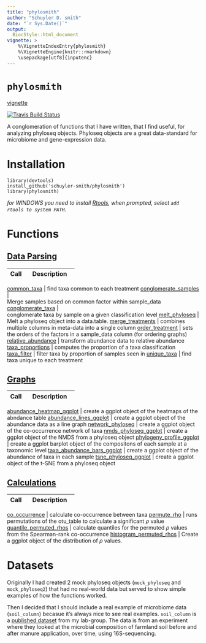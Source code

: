 ```yaml
---
title: "phylosmith"
author: "Schuyler D. smith"
date: "`r Sys.Date()`"
output: 
  BiocStyle::html_document
vignette: >
    %\VignetteIndexEntry{phylosmith}
    %\VignetteEngine{knitr::rmarkdown}
    \usepackage[utf8]{inputenc}
---
```

# `phylosmith`
[vignette](https://schuyler-smith.github.io/phylosmith/)

[![Travis Build
Status](https://travis-ci.org/schuyler-smith/phylosmith.svg?branch=master)](https://github.com/schuyler-smith/phylosmith)

A conglomeration of functions that I have written, that I find useful, for 
analyzing phyloseq objects. Phyloseq objects are a great data-standard for 
microbiome and gene-expression data.

# Installation

```
library(devtools)
install_github('schuyler-smith/phylosmith')
library(phylosmith)
```

*for WINDOWS you need to install <a href="https://cran.r-project.org/bin/
windows/Rtools/" target="_blank" >Rtools</a>, when prompted, select `add 
rtools to system PATH`.*

# Functions

## [Data Parsing](
https://schuyler-smith.github.io/phylosmith/data_parsing.html)

Call                | Description
-------------------- | --------------------------------------------------------
[common_taxa](
https://schuyler-smith.github.io/phylosmith/data_parsing.html#common_taxa) |
find taxa common to each treatment
[conglomerate_samples](
https://schuyler-smith.github.io/phylosmith/
data_parsing.html#conglomerate_samples)   |   
Merge samples based on common factor within sample_data
[conglomerate_taxa](
https://schuyler-smith.github.io/phylosmith/
data_parsing.html#conglomerate_taxa)  |  
conglomerate taxa by sample on a given classification level
[melt_phyloseq](https://schuyler-smith.github.io/phylosmith/
data_parsing.html#melt_phyloseq)   |   
Melt a phyloseq object into a data.table.
[merge_treatments](https://schuyler-smith.github.io/phylosmith/
data_parsing.html#merge_treatments) | 
combines multiple columns in meta-data into a single column
[order_treatment](https://schuyler-smith.github.io/phylosmith/
data_parsing.html#order_treatment) | 
sets the orders of the factors in a sample_data column (for ordering graphs)
[relative_abundance](https://schuyler-smith.github.io/phylosmith/
data_parsing.html#relative_abundance) | 
transform abundance data to relative abundance
[taxa_proportions](https://schuyler-smith.github.io/phylosmith/
data_parsing.html#taxa_proportions) | 
computes the proportion of a taxa classification
[taxa_filter](https://schuyler-smith.github.io/phylosmith/
data_parsing.html#taxa_filter) | filter taxa by proportion of samples seen in
[unique_taxa](https://schuyler-smith.github.io/phylosmith/
data_parsing.html#unique_taxa) | 
find taxa unique to each treatment

## [Graphs](https://schuyler-smith.github.io/phylosmith/graphs.html)

Call                 | Description
-------------------- | --------------------------------------------------------
[abundance_heatmap_ggplot](https://schuyler-smith.github.io/phylosmith/
graphs.html#abundance_heatmap_ggplot) | 
create a ggplot object of the heatmaps of the abndance table
[abundance_lines_ggplot](https://schuyler-smith.github.io/phylosmith/
graphs.html#abundance_lines_ggplot) | 
create a ggplot object of the abundance data as a line graph
[network_phyloseq](https://schuyler-smith.github.io/phylosmith/
graphs.html#network_phyloseq) | 
create a ggplot object of the co-occurrence network of taxa
[nmds_phyloseq_ggplot](https://schuyler-smith.github.io/phylosmith/
graphs.html#nmds_phyloseq_ggplot)  | 
create a ggplot object of the NMDS from a phyloseq object
[phylogeny_profile_ggplot](https://schuyler-smith.github.io/phylosmith/
graphs.html#phylogeny_profile_ggplot) | 
create a ggplot barplot object of the compositons of each sample at a 
taxonomic level
[taxa_abundance_bars_ggplot](https://schuyler-smith.github.io/phylosmith/
graphs.html#taxa_abundance_bars_ggplot) | 
create a ggplot object of the abundance of taxa in each sample
[tsne_phyloseq_ggplot](https://schuyler-smith.github.io/phylosmith/
graphs.html#tsne_phyloseq_ggplot)  | 
create a ggplot object of the t-SNE from a phyloseq object

## [Calculations](https://schuyler-smith.github.io/phylosmith/
calculations.html)

Call                 | Description
-------------------- | --------------------------------------------------------
[co_occurrence](https://schuyler-smith.github.io/phylosmith/
calculations.html#permute_rho) | 
calculate co-occurrence between taxa
[permute_rho](https://schuyler-smith.github.io/phylosmith/
calculations.html#co_occurrence) | 
runs permutations of the otu_table to calculate a significant $\rho$ value
[quantile_permuted_rhos](https://schuyler-smith.github.io/phylosmith/
calculations.html##quantile_permuted_rhos) | 
calculate quantiles for the permuted $\rho$ values from the Spearman-rank 
co-occurrence
[histogram_permuted_rhos](https://schuyler-smith.github.io/phylosmith/
calculations.html##histogram_permuted_rhos) | 
Create a ggplot object of the distribution of $\rho$ values.

# Datasets

Originally I had created 2 mock phyloseq objects (`mock_phyloseq` and 
`mock_phyloseq2`) that had no real-world data but served to show simple 
examples of how the functions worked. 

Then I decided that I should include a real example of microbiome data 
(`soil_column`) becasue it's always nice to see real examples. 
`soil_column` is a <a href="https://www.frontiersin.org/
articles/10.3389/fmicb.2018.03197/full" target="_blank" 
>published dataset</a>  from my lab-group. The data is from an experiment 
where they looked at the microbial composition of farmland soil before and 
after manure application, over time, using 16S-sequencing.
